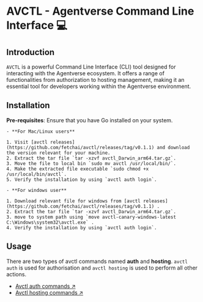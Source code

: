 
# AVCTL - Agentverse Command Line Interface 💻

## Introduction

`AVCTL` is a powerful Command Line Interface (CLI) tool designed for interacting with the Agentverse ecosystem. It offers a range of functionalities from authorization to hosting management, making it an essential tool for developers working within the Agentverse environment.

## Installation

**Pre-requisites**: Ensure that you have Go installed on your system.

    - **For Mac/Linux users**
    
    1. Visit [avctl releases](https://github.com/fetchai/avctl/releases/tag/v0.1.1) and download the version relevant for your machine.
    2. Extract the tar file `tar -xzvf avctl_Darwin_arm64.tar.gz`.
    3. Move the file to local bin `sudo mv avctl /usr/local/bin/`.
    4. Make the extracted file executable `sudo chmod +x /usr/local/bin/avctl`.
    5. Verify the installation by using `avctl auth login`.

    - **For windows user**

    1. Download relevant file for windows from [avctl releases](https://github.com/fetchai/avctl/releases/tag/v0.1.1) .
    2. Extract the tar file `tar -xzvf avctl_Darwin_arm64.tar.gz`.
    3. move to system path using `move avctl-canary-windows-latest C:\Windows\system32\avctl.exe` .
    4. Verify the installation by using `avctl auth login`.

## Usage

There are two types of avctl commands named **auth** and **hosting**. `avctl auth` is used for authorisation and `avctl hosting` is used to perform all other actions.

- [Avctl auth commands ↗️](/guides/avctl/avctl-auth)
- [Avctl hosting commands ↗️](/guides/avctl/avctl-hosting)
